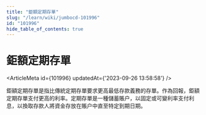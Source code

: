 ```yaml
---
title: "鉅額定期存單"
slug: "/learn/wiki/jumbocd-101996"
id: "101996"
hide_table_of_contents: true
---
```



# 鉅額定期存單

<ArticleMeta id={101996} updatedAt={'2023-09-26 13:58:58'} />
<div className='border-solid border-b border-t-0 my-4 border-[var(--ifm-color-gray-300)]' />

鉅額定期存單是指比傳統定期存單要求更高最低存款義務的存單。作為回報，鉅額定期存單支付更高的利率。定期存單是一種儲蓄賬户，以固定或可變利率支付利息，以換取存款人將資金存放在賬户中直至特定到期日期。
